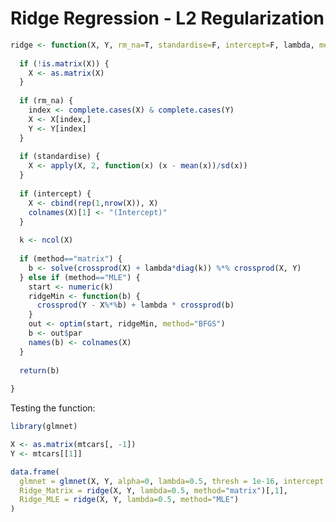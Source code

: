 # Ridge Regression - L2 Regularization

<!-- Discussion of the model goes here -->

```r

ridge <- function(X, Y, rm_na=T, standardise=F, intercept=F, lambda, method="matrix") {
  
  if (!is.matrix(X)) {
    X <- as.matrix(X)
  }
  
  if (rm_na) {
    index <- complete.cases(X) & complete.cases(Y)
    X <- X[index,]
    Y <- Y[index]
  }
  
  if (standardise) {
    X <- apply(X, 2, function(x) (x - mean(x))/sd(x))
  }
  
  if (intercept) {
    X <- cbind(rep(1,nrow(X)), X)
    colnames(X)[1] <- "(Intercept)"
  }
  
  k <- ncol(X)
  
  if (method=="matrix") {
    b <- solve(crossprod(X) + lambda*diag(k)) %*% crossprod(X, Y)
  } else if (method=="MLE") {
    start <- numeric(k)
    ridgeMin <- function(b) {
      crossprod(Y - X%*%b) + lambda * crossprod(b)
    }
    out <- optim(start, ridgeMin, method="BFGS")
    b <- out$par
    names(b) <- colnames(X)
  }
  
  return(b)
  
}


```

Testing the function:

```r

library(glmnet)

X <- as.matrix(mtcars[, -1])
Y <- mtcars[[1]]

data.frame(
  glmnet = glmnet(X, Y, alpha=0, lambda=0.5, thresh = 1e-16, intercept = F)$beta[,1],
  Ridge_Matrix = ridge(X, Y, lambda=0.5, method="matrix")[,1],
  Ridge_MLE = ridge(X, Y, lambda=0.5, method="MLE")
)

```
